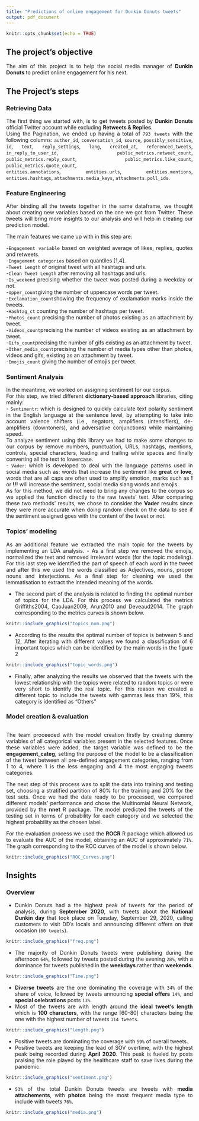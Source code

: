 ---
title: "Predictions of online engagement for Dunkin Donuts tweets"
output: pdf_document
---
<style> body {text-align: justify} </style> <!-- Justify text. -->
```{r setup, include=FALSE}
knitr::opts_chunk$set(echo = TRUE)
```

## The project's objective

The aim of this project is to help the social media manager of **Dunkin Donuts** to predict online engagement for his next.

## 

## The Project's steps

### Retrieving Data

The first thing we started with, is to get tweets posted by **Dunkin Donuts** official Twitter account while excluding **Retweets & Replies**.  
Using the Pagination, we ended up having a total of `793 tweets` with the following columns: `author_id`, `conversation_id`, `source`, `possibly_sensitive`, `id`, `text`, `reply_settings`, `lang`, `created_at`, `referenced_tweets`, `in_reply_to_user_id`, `public_metrics.retweet_count`, `public_metrics.reply_count`, `public_metrics.like_count`, `public_metrics.quote_count`,   
`entities.annotations`, `entities.urls`, `entities.mentions`, `entities.hashtags`, `attachments.media_keys`, `attachments.poll_ids`.     

### Feature Engineering

After binding all the tweets together in the same dataframe, we thought about creating new variables based on the one we got from Twitter. These tweets will bring more insights to our analysis and will help in creating our prediction model.  

The main features we came up with in this step are: 


-`Engagement variable` based on weighted average of likes, replies, quotes and retweets.  
-`Engagement categories` based on quantiles [1,4].  
-`Tweet Length` of original tweet with all hashtags and urls.  
-`Clean Tweet Length` after removing all hashtags and urls.  
-`Is_weekend` precising whether the tweet was posted during a weekday or not.  
-`Upper_count`giving the number of uppercase words per tweet.  
-`Exclamation_count`showing the frequency of exclamation marks inside the tweets.  
-`Hashtag_ct` counting the number of hashtags per tweet.  
-`Photos_count` precising the number of photos existing as an attachment by tweet.  
-`Videos_count`precising the number of videos existing as an attachment by tweet.  
-`Gifs_count`precising the number of gifs existing as an attachment by tweet.  
-`Other_media_count`precising the number of media types other than photos, videos and gifs, existing as an attachment by tweet.  
-`Emojis_count` giving the number of emojis per tweet.

### Sentiment Analysis 

In the meantime, we worked on assigning sentiment for our corpus.  
For this step, we tried different **dictionary-based approach** libraries, citing mainly:  
- `Sentimentr`: which is designed to quickly calculate text polarity sentiment in the English language at the sentence level, by attempting to take into account valence shifters (i.e., negators, amplifiers (intensifiers), de-amplifiers (downtoners), and adversative conjunctions) while maintaining speed.  
To analyze sentiment using this library we had to make some changes to our corpus by remove numbers, punctuation, URLs, hashtags, mentions, controls, special characters, leading and trailing white spaces and finally converting all the text to lowercase.  
- `Vader`: which is developed to deal with the language patterns used in social media such as: words that increase the sentiment like **great** or **love**, words that are all caps are often used to amplify emotion, marks such as **!** or **!!!** will increase the sentiment, social media slang words and emojis.  
As for this method, we did not need to bring any changes to the corpus so we applied the function directly to the raw tweets' text. 
After comparing these two methods' results, we chose to consider the **Vader** results since they were more accurate when doing random check on the data to see if the sentiment assigned goes with the content of the tweet or not.
 
### Topics' modeling 
As an additional feature we extracted the main topic for the tweets by implementing an LDA analysis. 
- As a first step we removed the emojis, normalized the text and removed irrelevant words (for the topic modeling). For this last step we identified the part of speech of each word in the tweet and after this we used the words classified as Adjectives, nouns, proper nouns and interjections. As a final step for cleaning we used the lemmatisation to extract the intended meaning of the words.  


- The second part of the analysis is related to finding the optimal number of topics for the LDA. For this process we calculated the metrics Griffiths2004, CaoJuan2009, Arun2010 and Deveaud2014. The graph corresponding to the metrics curves is shown below. 
```{r  echo=FALSE, fig.cap="metrics LDA", out.width = '100%'}
knitr::include_graphics("topics_num.png")
```

- According to the results the optimal number of topics is between 5 and 12, After iterating with different values we found a classification of 6 important topics which can be identified by the main words in the figure 2  


```{r  echo=FALSE, fig.cap="Topics description", out.width = '100%'}
knitr::include_graphics("topic_words.png")
```

- Finally, after analyzing the results we observed that the tweets with the lowest relationship with the topics were related to random topics or were very short to identify the real topic. For this reason we created a different topic to include the tweets with gammas less than 19%, this category is identified as "Others"   

### Model creation & evaluation 

```{r echo=FALSE}
```
The team proceeded with the model creation firstly by creating dummy variables of all categorical variables present in the selected features. Once these variables were added, the target variable was defined to be the **engagement_categ**, setting the purpose of the model to be a classification of the tweet between all pre-defined engagement categories, ranging from 1 to 4, where 1 is the less engaging and 4 the most engaging tweets categories.

The next step of this process was to split the data into training and testing set, choosing a stratified partition of 80% for the training and 20% for the test sets. Once we had the data ready to be processed, we compared different models’ performance and chose the Multinomial Neural Network, provided by the **nnet** 	R package. The model predicted the tweets of the testing set in terms of probability for each category and we selected the highest probability as the chosen label. 

For the evaluation process we used the **ROCR** R package which allowed us to evaluate the AUC of the model, obtaining an AUC of approximately `71%`. The graph corresponding to the ROC curves of the model is shown below.

```{r pressure, echo=FALSE, fig.cap="ROC Curves", out.width = '80%'}
knitr::include_graphics("ROC_Curves.png")
```


## Insights 

### Overview 

- Dunkin Donuts had a the highest peak of tweets for the period of analysis, during  **September 2020**, with tweets about the **National Dunkin day** that took place on Tuesday, September 29, 2020, calling customers to visit DD's locals and announcing different offers on that occasion (`60 tweets`).  


```{r freq, echo=FALSE, out.width = '80%'}
knitr::include_graphics("freq.png")
```


- The majority of Dunkin Donuts tweets were publishing during the afternoon `64%`, followed by tweets posted during the evening `28%`, with a dominance for tweets published in the **weekdays** rather than **weekends**. 
```{r time, echo=FALSE, out.width = '80%'}
knitr::include_graphics("Time.png")
```

- **Diverse tweets** are the one dominating the coverage with `34%` of the share of voice, followed by tweets announcing **special offers** `14%`, and **special celebrations** posts `13%`.   
- Most of the tweets are with length around the **ideal tweet's length** which is **100 characters**, with the range [60-80] characters being the one with the highest number of tweets `114 tweets`.  

```{r length, echo=FALSE, out.width = '80%'}
knitr::include_graphics("length.png")
```

- Positive tweets are dominating the coverage with `59%` of overall tweets.  
- Positive tweets are keeping the lead of SOV overtime, with the highest peak being recorded during **April 2020**. This peak is fueled by posts praising the role played by the healthcare staff to save lives during the pandemic.  
```{r sentiment, echo=FALSE, fig.cap="ROC Curves", out.width = '80%'}
knitr::include_graphics("sentiment.png")
```

- `53%` of the total Dunkin Donuts tweets are tweets with **media attachements**, with **photos** being the most frequent media type to include with tweets `76%`.  

```{r media, echo=FALSE,  out.width = '80%'}
knitr::include_graphics("media.png")
```
